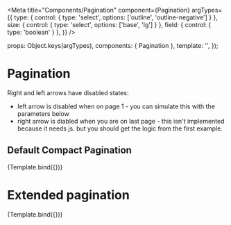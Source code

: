 
<Meta
  title="Components/Pagination"
  component={Pagination}
  argTypes={{
    type:    { control: { type: 'select', options: ['outline', 'outline-negative'] } },
    size:    { control: { type: 'select', options: ['base', 'lg'] } },
    field:   { control: { type: 'boolean' } },
  }}
/>

  props: Object.keys(argTypes),
  components: { Pagination },
  template: '<Pagination :type="type" :size="size" :field="field" :currentPage="currentPage" :totalPages="totalPages" :paginationItems="paginationItems" />',
});

# Pagination

Right and left arrows have disabled states:
- left arrow is disabled when on page 1 - you can simulate this with the parameters below
- right arrow is diabled when you are on last page - this isn't implemented because it needs js. but you should get the logic from the first example.

## Default Compact Pagination

<Canvas>
  <Story
    name="Example"
    args={{
      currentPage: '1',
      totalPages: 'von 13 Seiten',
      paginationItems: [
        {
          icon: "ChevronLeft",
          label: "Previous Page",
          link: "#prev"
        },
        {
          icon: "ChevronRight",
          label: "Next Page",
          link: "#next"
        }
      ]
    }}
  >
    {Template.bind({})}
  </Story>
</Canvas>

<ArgsTable story="Example" />

# Extended pagination

<Canvas>
  <Story
    name="Example2"
    args={{
      type: 'outline',
      size: 'base',
      field: false,
      paginationItems: [
        {
          icon: "ChevronLineLeft",
          label: "Back to first Page",
          link: "#1"
        },
        {
          icon: "ChevronLeft",
          label: "Previous Page",
          link: "#prev"
        },
        {
          label: "1",
          link: "#1"
        },
        {
          label: "2",
          link: "#2"
        },
        {
          label: "3",
          link: "#3"
        },
        {
          label: "...",
        },
        {
          icon: "ChevronRight",
          label: "Next Page",
          link: "#next"
        },
        {
          icon: "ChevronLineRight",
          label: "Go to last Page",
          link: "#last"
        },
      ]
    }}
  >
    {Template.bind({})}
  </Story>
</Canvas>
